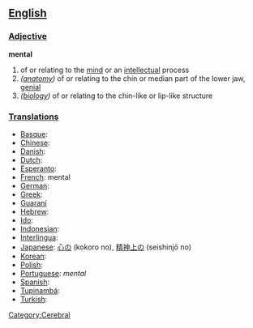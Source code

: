 == [[English]] ==

=== [[Adjective]] ===

'''mental'''
# of or relating to the [[mind]] or an [[intellect]]ual process
# ''([[anatomy]])'' of or relating to the chin or median part of the lower jaw, [[genial]]
# ''([[biology]])'' of or relating to the chin-like or lip-like structure

=== [[Translation]]s ===

*[[Basque]]:
*[[Chinese]]:
*[[Danish]]:
*[[Dutch]]:
*[[Esperanto]]:
*[[French]]: mental
*[[German]]:
*[[Greek]]:
*[[Guaraní]]
*[[Hebrew]]:
*[[Ido]]:
*[[Indonesian]]: 
*[[Interlingua]]:
*[[Japanese]]: [[心の]] (kokoro no), [[精神上の]] (seishinjō no)
*[[Korean]]:
*[[Polish]]:
*[[Portuguese]]: ''mental''
*[[Spanish]]:
*[[Tupinambá]]:
*[[Turkish]]:

[[Category:Cerebral]]
